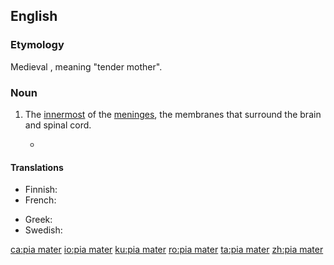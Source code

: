 ==English==

===Etymology===
Medieval {{etyl|la|en}}, meaning "tender mother".

===Noun===
{{en-noun}}
{{wikipedia}}

# {{context|anatomy|lang=en}} The [[innermost]] of the [[meninges]], the membranes that surround the brain and spinal cord.
#*{{quote-magazine|year=2013|month=May-June|author=[http://www.americanscientist.org/authors/detail/charles-t-ambrose Charles T. Ambrose]
|title=[http://www.americanscientist.org/issues/feature/2013/3/alzheimerrsquos-disease-the-great-morbidity-of-the-21st-century Alzheimer’s Disease]
|volume=101|issue=3|page=200|magazine={{w|American Scientist}}
|passage=Similar studies of rats have employed four different intracranial resorbable, slow sustained release systems&mdash;&nbsp;[&hellip;]. Such a slow-release device containing angiogenic factors could be placed on the '''pia mater''' covering the cerebral cortex and tested in persons with senile dementia in long term studies.}}

====Translations====
{{trans-top|innermost of the meninges}}
* Finnish: {{t|fi|pehmeäkalvo}}
* French: {{t+|fr|pie-mère|f}}
{{trans-mid}}
* Greek: {{t|el|χοριοειδής μήνιγξ|f|tr=chorioidís míninx|sc=Grek}}
* Swedish: {{t|sv|mjuka hjärnhinnan|c}}
{{trans-bottom}}

[[ca:pia mater]]
[[io:pia mater]]
[[ku:pia mater]]
[[ro:pia mater]]
[[ta:pia mater]]
[[zh:pia mater]]